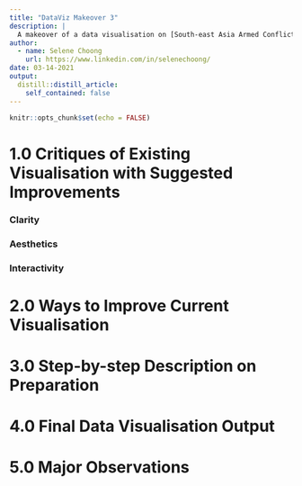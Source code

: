 ```yaml
---
title: "DataViz Makeover 3"
description: |
  A makeover of a data visualisation on [South-east Asia Armed Conflict Analysis](https://public.tableau.com/profile/tskam#!/vizhome/South-eastAsiaArmedConflictAnalysis/South-eastAsiaArmedConflictAnalysis) created to reveal the spatio-temporal patterns of armed conflict in selected South-east Asia countries between 2015 to 2020. Data was obtained from [The Armed Conflict Location & Event Data Project (ACLED)](https://acleddata.com/data-export-tool/).
author:
  - name: Selene Choong
    url: https://www.linkedin.com/in/selenechoong/
date: 03-14-2021
output:
  distill::distill_article:
    self_contained: false
---
```



```r
knitr::opts_chunk$set(echo = FALSE)
```

# 1.0  Critiques of Existing Visualisation with Suggested Improvements

### Clarity

### Aesthetics

### Interactivity

# 2.0  Ways to Improve Current Visualisation

# 3.0  Step-by-step Description on Preparation

# 4.0  Final Data Visualisation Output

# 5.0  Major Observations
